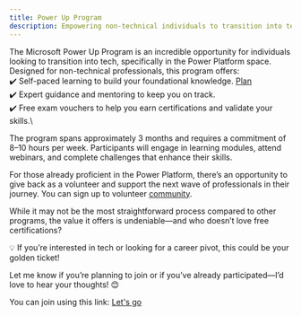 ```yaml
---
title: Power Up Program
description: Empowering non-technical individuals to transition into tech careers.
---
```



The Microsoft Power Up Program is an incredible opportunity for individuals looking to transition into tech, specifically in the Power Platform space. Designed for non-technical professionals, this program offers:\
✔️ Self-paced learning to build your foundational knowledge. [Plan](https://learn.microsoft.com/en-us/training/paths/power-plat-fundamentals/?WT.mc_id=studentamb_364737)\
✔️ Expert guidance and mentoring to keep you on track.\
✔️ Free exam vouchers to help you earn certifications and validate your skills.\

The program spans approximately 3 months and requires a commitment of 8–10 hours per week. Participants will engage in learning modules, attend webinars, and complete challenges that enhance their skills.

For those already proficient in the Power Platform, there’s an opportunity to give back as a volunteer and support the next wave of professionals in their journey. You can sign up to volunteer [community](https://community.powerplatform.com/?WT.mc_id=studentamb_364737).

While it may not be the most straightforward process compared to other programs, the value it offers is undeniable—and who doesn’t love free certifications?

💡 If you’re interested in tech or looking for a career pivot, this could be your golden ticket!

Let me know if you’re planning to join or if you’ve already participated—I’d love to hear your thoughts! 😊

You can join using this link: [Let's go](https://powerup.microsoft.com/ChampSignUp/?WT.mc_id=studentamb_364737)